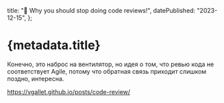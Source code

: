 
  title: "📝 Why you should stop doing code reviews!",
  datePublished: "2023-12-15",
};

# {metadata.title}

Конечно, это наброс на вентилятор, но идея о том, что ревью кода не соответствует Agile, потому что обратная связь приходит слишком поздно, интересна.

<a href="https://vgallet.github.io/posts/code-review/" target="_blank">
  https://vgallet.github.io/posts/code-review/
</a>

<DatePublished dateTime={metadata.datePublished} />
